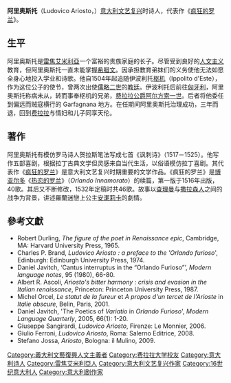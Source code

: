 {{Infobox Writer
|image       = Ludovico Ariosto.jpg
|caption     = 阿里奥斯托
|birth_date  = {{birth date|1474|9|8|}}
|birth_place = [[雷焦艾米利亞|雷焦艾米利亞]]
|death_date  = {{death date and age|1533|6|6|1474|9|8|}}
|death_place = [[费拉拉|费拉拉]]
|occupation  = 詩人
|influences  = [[賀拉斯|賀拉斯]]
|influenced  = [[米格爾·德賽凡提斯|米格爾·德賽凡提斯]]
|signature   = 
}}
'''阿里奥斯托'''（Ludovico Ariosto，{{bd|1474年|9月8日|1533年|6月6日|catIdx=A}}）[[意大利文艺复兴|意大利文艺复兴]]时诗人，代表作《[[疯狂的罗兰|疯狂的罗兰]]》。

== 生平 ==
阿里奥斯托是[[雷焦艾米利亞|雷焦艾米利亞]]一个富裕的贵族家庭的长子。尽管受到良好的[[人文主义|人文主义]]教育，但阿里奥斯托一直未能掌握[[希腊文|希腊文]]。因承担教育弟妹们的义务使他无法如愿全身心地投入学业和诗歌。他自1504年起追随伊波利托[[枢机|枢机]]（Ippolito d'Este），作为这位公子的使节，曾两次出使[[儒略二世|儒略二世]]的[[教廷|教廷]]。伊波利托后前往[[匈牙利|匈牙利]]，阿里奥斯托称病未从，转而事奉枢机的兄弟，[[摩德納公爵列表|费拉拉公爵]][[阿方索·埃斯特一世|阿尔方索一世]]。后者将他委任到偏远而贼寇横行的 Garfagnana 地方。在任期间阿里奥斯托治理成功，三年而退，回到[[费拉拉|费拉拉]]与情妇和儿子同享天伦。

== 著作 ==
阿里奥斯托有模仿罗马诗人贺拉斯笔法写成七首《讽刺诗》（1517－1525）。他写作五部喜剧，根据拉丁古典文学但灵感来自当代生活，以俗语模仿拉丁喜剧。其代表作《[[疯狂的罗兰|疯狂的罗兰]]》是意大利文艺复兴时期重要的文学作品。《疯狂的罗兰》是[[马泰奥·马里亚·博亚尔多|博亚尔多]]《[[热恋的罗兰|热恋的罗兰]]》（''Orlando Innamorato''）的续篇，第一版于1516年出版，40歌。其后又不断修改，1532年定稿时共46歌。故事以[[查理曼|查理曼]]与[[撒拉森人|撒拉森人]]之间的战争为背景，讲述羅蘭迷戀上公主[[安潔莉卡_(角色)|安潔莉卡]]的劇情。

== 參考文獻 ==
<div class="references-small">
<references />
* Robert Durling, ''The figure of the poet in Renaissance epic'', Cambridge, MA: Harvard University Press, 1965.
* Charles P. Brand, ''Ludovico Ariosto : a preface to the 'Orlando furioso''', Edinburgh: Edinburgh University Press, 1974.
* Daniel Javitch, ‘Cantus interruptus in the “Orlando Furioso”’, ''Modern language notes'', 95 (1980), 66-80.
* Albert R. Ascoli, ''Ariosto's bitter harmony : crisis and evasion in the Italian renaissance'', Princeton: Princeton University Press, 1987.
* Michel Orcel, ''Le statut de la fureur'' et ''A propos d'un tercet de l'Arioste'' in ''Italie obscure'', Belin, Paris, 2001.
* Daniel Javitch, 'The Poetics of ''Variatio'' in ''Orlando Furioso''', ''Modern Language Quarterly'', 2005, 66(1): 1-20.
* Giuseppe Sangirardi, ''Ludovico Ariosto'', Firenze: Le Monnier, 2006.
* Giulio Ferroni, ''Ludovico Ariosto'', Roma: Salerno Editrice, 2008.
* Stefano Jossa, ''Ariosto'', Bologna: il Mulino, 2009.
</div>

{{Authority control}}
{{DEFAULTSORT:ariosto}}
[[Category:義大利文藝復興人文主義者|Category:義大利文藝復興人文主義者]]
[[Category:费拉拉大学校友|Category:费拉拉大学校友]]
[[Category:意大利诗人|Category:意大利诗人]]
[[Category:雷焦艾米利亞人|Category:雷焦艾米利亞人]]
[[Category:意大利文艺复兴作家|Category:意大利文艺复兴作家]]
[[Category:16世纪意大利人|Category:16世纪意大利人]]
[[Category:意大利剧作家|Category:意大利剧作家]]